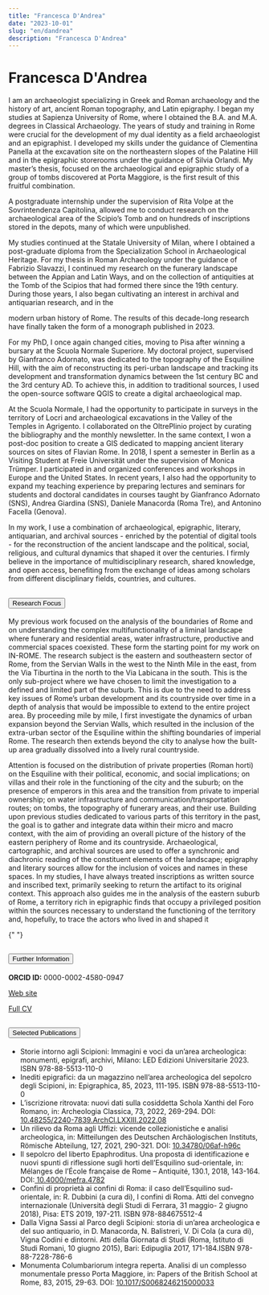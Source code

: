 ```yaml
---
title: "Francesca D'Andrea"
date: "2023-10-01"
slug: "en/dandrea"
description: "Francesca D'Andrea"
---
```


# Francesca D'Andrea

I am an archaeologist specializing in Greek and Roman archaeology and the history of art, ancient Roman topography, and Latin epigraphy. I began my studies at Sapienza University of Rome, where I obtained the B.A. and M.A. degrees in Classical Archaeology. The years of study and training in Rome were crucial for the development of my dual identity as a field archaeologist and an epigraphist. I developed my skills under the guidance of Clementina Panella at the excavation site on the northeastern slopes of the Palatine Hill and in the epigraphic storerooms under the guidance of Silvia Orlandi. My master’s thesis, focused on the archaeological and epigraphic study of a group of tombs discovered at Porta Maggiore, is the first result of this fruitful combination.

A postgraduate internship under the supervision of Rita Volpe at the Sovrintendenza Capitolina, allowed me to conduct research on the archaeological area of the Scipio’s Tomb and on hundreds of inscriptions stored in the depots, many of which were unpublished.

My studies continued at the Statale University of Milan, where I obtained a post-graduate diploma from the Specialization School in Archaeological Heritage. For my thesis in Roman Archaeology under the guidance of Fabrizio Slavazzi, I continued my research on the funerary landscape between the Appian and Latin Ways, and on the collection of antiquities at the Tomb of the Scipios that had formed there since the 19th century. During those years, I also began cultivating an interest in archival and antiquarian research, and in the

modern urban history of Rome. The results of this decade-long research have finally taken the form of a monograph published in 2023.

For my PhD, I once again changed cities, moving to Pisa after winning a bursary at the Scuola Normale Superiore. My doctoral project, supervised by Gianfranco Adornato, was dedicated to the topography of the Esquiline Hill, with the aim of reconstructing its peri-urban landscape and tracking its development and transformation dynamics between the 1st century BC and the 3rd century AD. To achieve this, in addition to traditional sources, I used the open-source software QGIS to create a digital archaeological map.

At the Scuola Normale, I had the opportunity to participate in surveys in the territory of Locri and archaeological excavations in the Valley of the Temples in Agrigento. I collaborated on the OltrePlinio project by curating the bibliography and the monthly newsletter. In the same context, I won a post-doc position to create a GIS dedicated to mapping ancient literary sources on sites of Flavian Rome. In 2018, I spent a semester in Berlin as a Visiting Student at Freie Universität under the supervision of Monica Trümper. I participated in and organized conferences and workshops in Europe and the United States. In recent years, I also had the opportunity to expand my teaching experience by preparing lectures and seminars for students and doctoral candidates in courses taught by Gianfranco Adornato (SNS), Andrea Giardina (SNS), Daniele Manacorda (Roma Tre), and Antonino Facella (Genova).

In my work, I use a combination of archaeological, epigraphic, literary, antiquarian, and archival sources - enriched by the potential of digital tools - for the reconstruction of the ancient landscape and the political, social, religious, and cultural dynamics that shaped it over the centuries. I firmly believe in the importance of multidisciplinary research, shared knowledge, and open access, benefiting from the exchange of ideas among scholars from different disciplinary fields, countries, and cultures.

<div class="accordion my-5" id="accordionExample">
  <div class="accordion-item">
    <h2 class="accordion-header" id="headingOne">
      <button
        class="accordion-button"
        type="button"
        data-bs-toggle="collapse"
        data-bs-target="#collapseOne"
        aria-expanded="true"
        aria-controls="collapseOne"
      >
        Research Focus
      </button>
    </h2>
    <div
      id="collapseOne"
      class="accordion-collapse collapse show"
      aria-labelledby="headingOne"
      data-bs-parent="#accordionExample"
    >
      <div class="accordion-body">
        <p>
          My previous work focused on the analysis of the boundaries of Rome and on understanding the complex multifunctionality of a liminal landscape where funerary and residential areas, water infrastructure, productive and commercial spaces coexisted. These form the starting point for my work on IN-ROME. The research subject is the eastern and southeastern sector of Rome, from the Servian Walls in the west to the Ninth Mile in the east, from the Via Tiburtina in the north to the Via Labicana in the south. This is the only sub-project where we have chosen to limit the investigation to a defined and limited part of the suburb. This is due to the need to address key issues of Rome’s urban development and its countryside over time in a depth of analysis that would be impossible to extend to the entire project area. By proceeding mile by mile, I first investigate the dynamics of urban expansion beyond the Servian Walls, which resulted in the inclusion of the extra-urban sector of the Esquiline within the shifting boundaries of imperial Rome. The research then extends beyond the city to analyse how the built-up area gradually dissolved into a lively rural countryside. 
        </p>
        <p>
         Attention is focused on the distribution of private properties (Roman horti) on the Esquiline with their political, economic, and social implications; on villas and their role in the functioning of the city and the suburb; on the presence of emperors in this area and the transition from private to imperial ownership; on water infrastructure and communication/transportation routes; on tombs, the topography of funerary areas, and their use. Building upon previous studies dedicated to various parts of this territory in the past, the goal is to gather and integrate data within their micro and macro context, with the aim of providing an overall picture of the history of the eastern periphery of Rome and its countryside. Archaeological, cartographic, and archival sources are used to offer a synchronic and diachronic reading of the constituent elements of the landscape; epigraphy and literary sources allow for the inclusion of voices and names in these spaces. In my studies, I have always treated inscriptions as written source and inscribed text, primarily seeking to return the artifact to its original context. This approach also guides me in the analysis of the eastern suburb of Rome, a territory rich in epigraphic finds that occupy a privileged position within the sources necessary to understand the functioning of the territory and, hopefully, to trace the actors who lived in and shaped it
        </p>
      </div>
    </div>
  </div>

{" "}

<div class="accordion-item">
  <h2 class="accordion-header" id="headingTwo">
    <button
      class="accordion-button collapsed"
      type="button"
      data-bs-toggle="collapse"
      data-bs-target="#collapseTwo"
      aria-expanded="false"
      aria-controls="collapseTwo"
    >
      Further Information
    </button>
  </h2>
  <div
    id="collapseTwo"
    class="accordion-collapse collapse"
    aria-labelledby="headingTwo"
    data-bs-parent="#accordionExample"
  >
    <div class="accordion-body">
      <p>
        <strong>ORCID ID:</strong> 0000-0002-4580-0947
      </p>
      <p>
        <a
          href="https://sns.academia.edu/FrancescaDAndrea"
          target="_blank"
          rel="noopener noreferrer"
        >
          Web site
        </a>
      </p>
      <p>
        <a
          href="https://inrome.sns.it/db/assets/6caf111a-f2bf-46bf-90e5-15f55548027d/CV%20Francesca%20Dandrea"
          target="_blank"
          rel="noopener noreferrer"
        >
          Full CV
        </a>
      </p>
    </div>
  </div>
</div>

  <div class="accordion-item">
    <h2 class="accordion-header" id="headingThree">
      <button
        class="accordion-button collapsed"
        type="button"
        data-bs-toggle="collapse"
        data-bs-target="#collapseThree"
        aria-expanded="false"
        aria-controls="collapseThree"
      >
        Selected Publications
      </button>
    </h2>
    <div
      id="collapseThree"
      class="accordion-collapse collapse"
      aria-labelledby="headingThree"
      data-bs-parent="#accordionExample"
    >
      <div class="accordion-body">
    <ul>
          <li>
            Storie intorno agli Scipioni: Immagini e voci da
            un’area archeologica: monumenti, epigrafi, archivi, Milano: LED
            Edizioni Universitarie 2023. ISBN 978-88-5513-110-0
          </li>
          <li>
            Inediti epigrafici: da un magazzino nell’area
            archeologica del sepolcro degli Scipioni, in: Epigraphica, 85,
            2023, 111-195. ISBN 978-88-5513-110-0
          </li>
          <li>
            L’iscrizione ritrovata: nuovi dati sulla
            cosiddetta Schola Xanthi del Foro Romano, in: Archeologia
            Classica, 73, 2022, 269-294. DOI: <a href="https://doi.org/10.48255/2240-7839.ArchCl.LXXIII.2022.08" target="_blank" rel="noopener noreferrer"> 10.48255/2240-7839.ArchCl.LXXIII.2022.08</a>
          </li>
                    <li>
            Un rilievo da Roma agli Uffizi: vicende collezionistiche e analisi archeologica, in: Mitteilungen des Deutschen Archäologischen Instituts, Römische Abteilung, 127, 2021, 290-321. DOI: <a href="https://doi.org/10.34780/06af-h96c" target="_blank" rel="noopener noreferrer"> 10.34780/06af-h96c</a>
          </li>
                      <li>
            Il sepolcro del liberto Epaphroditus. Una proposta di identificazione e nuovi spunti di riflessione sugli horti dell’Esquilino sud-orientale, in: Mélanges de l’École française de Rome – Antiquité, 130.1, 2018, 143-164. DOI:<a href="https://doi.org/10.4000/mefra.4782" target="_blank" rel="noopener noreferrer"> 10.4000/mefra.4782</a>
          </li>
                                <li>
           Confini di proprietà ai confini di Roma: il caso dell’Esquilino sud-orientale, in: R. Dubbini (a cura di), I confini di Roma. Atti del convegno internazionale (Università degli Studi di Ferrara, 31 maggio- 2 giugno 2018), Pisa: ETS 2019, 197-211. ISBN 978-884675512-4
          </li>
                                          <li>
          Dalla Vigna Sassi al Parco degli Scipioni: storia di un’area archeologica e del suo antiquario, in D. Manacorda, N. Balistreri, V. Di Cola (a cura di), Vigna Codini e dintorni. Atti della Giornata di Studi (Roma, Istituto di Studi Romani, 10 giugno 2015), Bari: Edipuglia 2017, 171-184.ISBN 978-88-7228-786-6
          </li>
                       <li>
           Monumenta Columbariorum integra reperta. Analisi di un complesso monumentale presso Porta Maggiore, in: Papers of the British School at Rome, 83, 2015, 29-63. DOI: <a href="https://doi.org/10.1017/S0068246215000033" target="_blank" rel="noopener noreferrer">10.1017/S0068246215000033</a>
          </li>
        </ul>
      </div>
    </div>
  </div>
</div>
